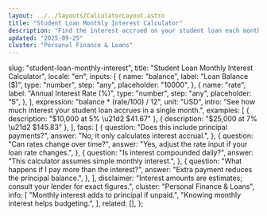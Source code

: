 ```yaml
---
layout: ../../layouts/CalculatorLayout.astro
title: "Student Loan Monthly Interest Calculator"
description: "Find the interest accrued on your student loan each month."
updated: "2025-09-25"
cluster: "Personal Finance & Loans"
---
```



  slug: "student-loan-monthly-interest",
  title: "Student Loan Monthly Interest Calculator",
  locale: "en",
  inputs: [
    {
      name: "balance",
      label: "Loan Balance ($)",
      type: "number",
      step: "any",
      placeholder: "10000",
    },
    {
      name: "rate",
      label: "Annual Interest Rate (%)",
      type: "number",
      step: "any",
      placeholder: "5",
    },
  ],
  expression: "balance * (rate/100) / 12",
  unit: "USD",
  intro: "See how much interest your student loan accrues in a single month.",
  examples: [
    { description: "$10,000 at 5% \u21d2 $41.67" },
    { description: "$25,000 at 7% \u21d2 $145.83" },
  ],
  faqs: [
    {
      question: "Does this include principal payments?",
      answer: "No, it only calculates interest accrual.",
    },
    {
      question: "Can rates change over time?",
      answer: "Yes, adjust the rate input if your loan rate changes.",
    },
    {
      question: "Is interest compounded daily?",
      answer: "This calculator assumes simple monthly interest.",
    },
    {
      question: "What happens if I pay more than the interest?",
      answer: "Extra payment reduces the principal balance.",
    },
  ],
  disclaimer:
    "Interest amounts are estimates; consult your lender for exact figures.",
  cluster: "Personal Finance & Loans",
  info: [
    "Monthly interest adds to principal if unpaid.",
    "Knowing monthly interest helps budgeting.",
  ],
  related: [],
};

<Calculator schema={schema} />
